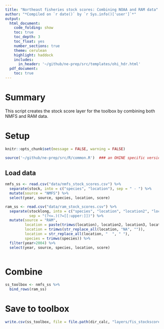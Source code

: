 ```yaml
---
title: "Northeast fisheries stock scores: Combining NOAA and RAM data"
author: "*Compiled on `r date()` by `r Sys.info()['user']`*"
output: 
  html_document:
    code_folding: show
    toc: true
    toc_depth: 3
    toc_float: yes
    number_sections: true
    theme: cerulean
    highlight: haddock
    includes: 
      in_header: '~/github/ne-prep/src/templates/ohi_hdr.html'
  pdf_document:
    toc: true
---
```


# Summary

This script creates the stock score layer for the toolbox by combining both NMFS and RAM data.

# Setup
``` r

knitr::opts_chunk$set(message = FALSE, warning = FALSE)

source('~/github/ne-prep/src/R/common.R')  ### an OHINE specific version of common.R
```

## Load data

```r
nmfs_ss <- read.csv("data/nmfs_stock_scores.csv") %>% 
  separate(stock, into = c("species", "location"), sep = " - ") %>%
  mutate(source = "NMFS") %>%
  select(year, source, species, location, score)

ram_ss <- read.csv("data/ram_stock_scores.csv") %>% 
  separate(stocklong, into = c("species", "location", "location2", "location3", "location4", "location5"), 
           sep = "(?<=.)(?=[[:upper:]])") %>%
  mutate(source = "RAM",
         location = paste(trimws(location), location2, location3, location4, location5),
         location = trimws(str_replace_all(location, "NA", "")),
         location = str_replace_all(location, "  ", " "),
         species = trimws(species)) %>%
  filter(year>2004) %>%
  select(year, source, species, location, score) 
  
```

# Combine

```r
ss_toolbox <- nmfs_ss %>%
  bind_rows(ram_ss)
```

# Save to toolbox
```r
write.csv(ss_toolbox, file = file.path(dir_calc, "layers/fis_stockscores.csv"), row.names = F)
```


